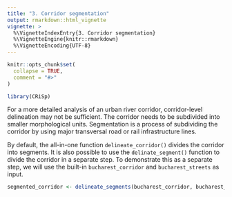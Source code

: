 ```yaml
---
title: "3. Corridor segmentation"
output: rmarkdown::html_vignette
vignette: >
  %\VignetteIndexEntry{3. Corridor segmentation}
  %\VignetteEngine{knitr::rmarkdown}
  %\VignetteEncoding{UTF-8}
---
```


```r
knitr::opts_chunk$set(
  collapse = TRUE,
  comment = "#>"
)
```

```r
library(CRiSp)
```

For a more detailed analysis of an urban river corridor, corridor-level delineation may not be sufficient. The corridor needs to be subdivided into smaller morphological units. Segmentation is a process of subdividing the corridor by using major transversal road or rail infrastructure lines.

By default, the all-in-one function `delineate_corridor()` divides the corridor into segments. It is also possible to use the `delinate_segment()` function to divide the corridor in a separate step. To demonstrate this as a separate step, we will use the built-in `bucharest_corridor` and `bucharest_streets` as input.

```r
segmented_corridor <- delineate_segments(bucharest_corridor, bucharest_streets)
```


